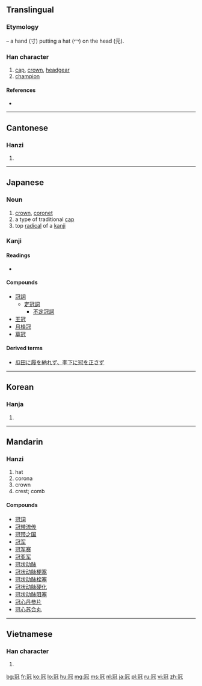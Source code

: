 {{also|冦}}
==Translingual==

===Etymology===
{{Han compound|冖|元|寸|ls=ic}} – a hand (寸) putting a hat (冖) on the head (元).

===Han character===
{{Han char|rn=14|rad=冖|as=07|sn=9|four=3721<sub>4</sub>|canj=月一山戈 (BMUI)|ids=⿱[[冖]]⿺[[元]][[寸]]}}

# [[cap]], [[crown]], [[headgear]]
# [[champion]]

====References====
* {{Han ref|kx=0130.230|dkj=01580|dj=0292.270|hdz=10303.180|uh=51A0|ud=20896|bh=AB61|bd=43873}}

----

==Cantonese==

===Hanzi===
{{yue-hanzi|jyut=|y=gun1, gun3}}

# {{defn|lang=yue|sort=冖07}}

----

==Japanese==

===Noun===
{{ja-noun|k|hira=かんむり|rom=kanmuri}} 

# [[crown]], [[coronet]]
# a type of traditional [[cap]]
# top [[radical]] of a [[kanji]]

===Kanji===
{{ja-kanji|grade=c|rs=冖07}}

====Readings====
* {{ja-readings|on=[[かん]] (kan)|kun=[[かんむり]] (kanmuri)}}

====Compounds====
* [[冠詞]]
** [[定冠詞]]
*** [[不定冠詞]]
* [[王冠]]
* [[月桂冠]]
* [[草冠]]

====Derived terms====
* [[瓜田に履を納れず、李下に冠を正さず]]

----

==Korean==

===Hanja===
{{ko-hanja|hangeul=관|eumhun= [[갓]] 관|rv=gwan|mr=kwan}}

# {{defn|lang=ko|sort=冖07}}

----

==Mandarin==

===Hanzi===
{{cmn-hanzi|pin=[[guān]] ([[guan1]])|wg=kuan<sup>1</sup>}}

# hat
# corona
# crown
# crest; comb

====Compounds====
* [[冠词]]
* [[冠带流传]]
* [[冠带之国]]
* [[冠军]]
* [[冠军赛]]
* [[冠亚军]]
* [[冠状动脉]]
* [[冠状动脉梗塞]]
* [[冠状动脉栓塞]]
* [[冠状动脉硬化]]
* [[冠状动脉阻塞]]
* [[冠心丹参片]]
* [[冠心苏合丸]]

----

==Vietnamese==

===Han character===
{{vi-hantu|[[quan]], [[quán]]|rs=冖07}}

# {{defn|lang=vi|sort=冖07}}

[[bg:冠]]
[[fr:冠]]
[[ko:冠]]
[[lo:冠]]
[[hu:冠]]
[[mg:冠]]
[[ms:冠]]
[[nl:冠]]
[[ja:冠]]
[[pl:冠]]
[[ru:冠]]
[[vi:冠]]
[[zh:冠]]